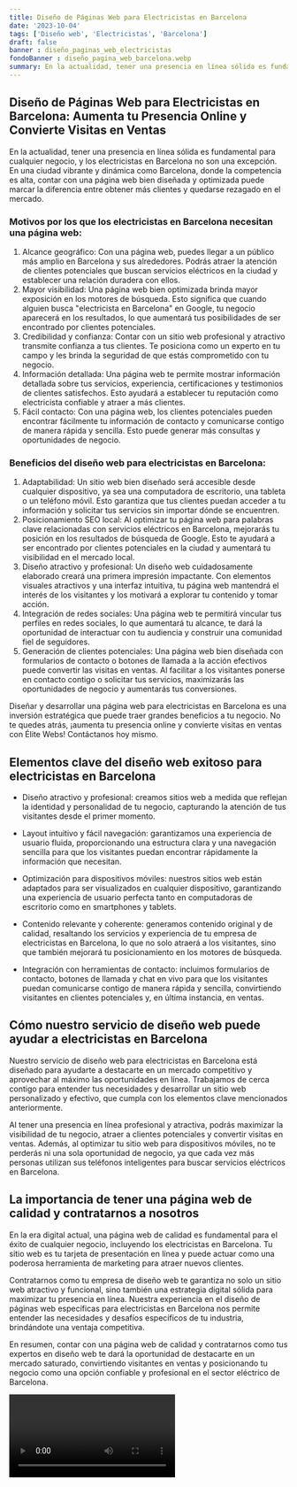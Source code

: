 ```yaml
---
title: Diseño de Páginas Web para Electricistas en Barcelona
date: '2023-10-04'
tags: ['Diseño web', 'Electricistas', 'Barcelona']
draft: false
banner : diseño_paginas_web_electricistas
fondoBanner : diseño_pagina_web_barcelona.webp
summary: En la actualidad, tener una presencia en línea sólida es fundamental para cualquier negocio, y los electricistas en Barcelona no son una excepción. En una ciudad vibrante y dinámica como Barcelona, donde la competencia es alta, contar con una página web bien diseñada y optimizada puede marcar la diferencia entre obtener más clientes y quedarse rezagado en el mercado.
---
```


## Diseño de Páginas Web para Electricistas en Barcelona: Aumenta tu Presencia Online y Convierte Visitas en Ventas

En la actualidad, tener una presencia en línea sólida es fundamental para cualquier negocio, y los electricistas en Barcelona no son una excepción. En una ciudad vibrante y dinámica como Barcelona, donde la competencia es alta, contar con una página web bien diseñada y optimizada puede marcar la diferencia entre obtener más clientes y quedarse rezagado en el mercado.

### Motivos por los que los electricistas en Barcelona necesitan una página web:
1. Alcance geográfico: Con una página web, puedes llegar a un público más amplio en Barcelona y sus alrededores. Podrás atraer la atención de clientes potenciales que buscan servicios eléctricos en la ciudad y establecer una relación duradera con ellos.
2. Mayor visibilidad: Una página web bien optimizada brinda mayor exposición en los motores de búsqueda. Esto significa que cuando alguien busca "electricista en Barcelona" en Google, tu negocio aparecerá en los resultados, lo que aumentará tus posibilidades de ser encontrado por clientes potenciales.
3. Credibilidad y confianza: Contar con un sitio web profesional y atractivo transmite confianza a tus clientes. Te posiciona como un experto en tu campo y les brinda la seguridad de que estás comprometido con tu negocio.
4. Información detallada: Una página web te permite mostrar información detallada sobre tus servicios, experiencia, certificaciones y testimonios de clientes satisfechos. Esto ayudará a establecer tu reputación como electricista confiable y atraer a más clientes.
5. Fácil contacto: Con una página web, los clientes potenciales pueden encontrar fácilmente tu información de contacto y comunicarse contigo de manera rápida y sencilla. Esto puede generar más consultas y oportunidades de negocio.

### Beneficios del diseño web para electricistas en Barcelona:
1. Adaptabilidad: Un sitio web bien diseñado será accesible desde cualquier dispositivo, ya sea una computadora de escritorio, una tableta o un teléfono móvil. Esto garantiza que tus clientes puedan acceder a tu información y solicitar tus servicios sin importar dónde se encuentren.
2. Posicionamiento SEO local: Al optimizar tu página web para palabras clave relacionadas con servicios eléctricos en Barcelona, mejorarás tu posición en los resultados de búsqueda de Google. Esto te ayudará a ser encontrado por clientes potenciales en la ciudad y aumentará tu visibilidad en el mercado local.
3. Diseño atractivo y profesional: Un diseño web cuidadosamente elaborado creará una primera impresión impactante. Con elementos visuales atractivos y una interfaz intuitiva, tu página web mantendrá el interés de los visitantes y los motivará a explorar tu contenido y tomar acción.
4. Integración de redes sociales: Una página web te permitirá vincular tus perfiles en redes sociales, lo que aumentará tu alcance, te dará la oportunidad de interactuar con tu audiencia y construir una comunidad fiel de seguidores.
5. Generación de clientes potenciales: Una página web bien diseñada con formularios de contacto o botones de llamada a la acción efectivos puede convertir las visitas en ventas. Al facilitar a los visitantes ponerse en contacto contigo o solicitar tus servicios, maximizarás las oportunidades de negocio y aumentarás tus conversiones.

Diseñar y desarrollar una página web para electricistas en Barcelona es una inversión estratégica que puede traer grandes beneficios a tu negocio. No te quedes atrás, ¡aumenta tu presencia online y convierte visitas en ventas con Élite Webs! Contáctanos hoy mismo.

<GifSeo />

<Cta />

## Elementos clave del diseño web exitoso para electricistas en Barcelona

- Diseño atractivo y profesional: creamos sitios web a medida que reflejan la identidad y personalidad de tu negocio, capturando la atención de tus visitantes desde el primer momento.

- Layout intuitivo y fácil navegación: garantizamos una experiencia de usuario fluida, proporcionando una estructura clara y una navegación sencilla para que los visitantes puedan encontrar rápidamente la información que necesitan.

- Optimización para dispositivos móviles: nuestros sitios web están adaptados para ser visualizados en cualquier dispositivo, garantizando una experiencia de usuario perfecta tanto en computadoras de escritorio como en smartphones y tablets.

- Contenido relevante y coherente: generamos contenido original y de calidad, resaltando los servicios y experiencia de tu empresa de electricistas en Barcelona, lo que no solo atraerá a los visitantes, sino que también mejorará tu posicionamiento en los motores de búsqueda.

- Integración con herramientas de contacto: incluimos formularios de contacto, botones de llamada y chat en vivo para que los visitantes puedan comunicarse contigo de manera rápida y sencilla, convirtiendo visitantes en clientes potenciales y, en última instancia, en ventas.

## Cómo nuestro servicio de diseño web puede ayudar a electricistas en Barcelona

Nuestro servicio de diseño web para electricistas en Barcelona está diseñado para ayudarte a destacarte en un mercado competitivo y aprovechar al máximo las oportunidades en línea. Trabajamos de cerca contigo para entender tus necesidades y desarrollar un sitio web personalizado y efectivo, que cumpla con los elementos clave mencionados anteriormente.

Al tener una presencia en línea profesional y atractiva, podrás maximizar la visibilidad de tu negocio, atraer a clientes potenciales y convertir visitas en ventas. Además, al optimizar tu sitio web para dispositivos móviles, no te perderás ni una sola oportunidad de negocio, ya que cada vez más personas utilizan sus teléfonos inteligentes para buscar servicios eléctricos en Barcelona.

## La importancia de tener una página web de calidad y contratarnos a nosotros

En la era digital actual, una página web de calidad es fundamental para el éxito de cualquier negocio, incluyendo los electricistas en Barcelona. Tu sitio web es tu tarjeta de presentación en línea y puede actuar como una poderosa herramienta de marketing para atraer nuevos clientes.

Contratarnos como tu empresa de diseño web te garantiza no solo un sitio web atractivo y funcional, sino también una estrategia digital sólida para maximizar tu presencia en línea. Nuestra experiencia en el diseño de páginas web específicas para electricistas en Barcelona nos permite entender las necesidades y desafíos específicos de tu industria, brindándote una ventaja competitiva.

En resumen, contar con una página web de calidad y contratarnos como tus expertos en diseño web te dará la oportunidad de destacarte en un mercado saturado, convirtiendo visitantes en ventas y posicionando tu negocio como una opción confiable y profesional en el sector eléctrico de Barcelona.

<Video />

<CtaBot job='Electricistas' city='Barcelona'/>

<Gmaps query='Barcelona+españa+maps' />